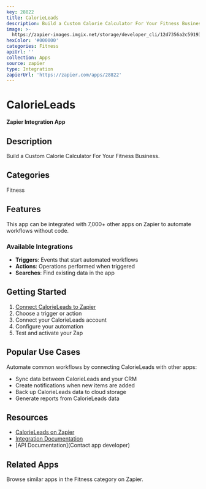 ```yaml
---
key: 28822
title: CalorieLeads
description: Build a Custom Calorie Calculator For Your Fitness Business.
image: >-
  https://zapier-images.imgix.net/storage/developer_cli/12d7356a2c59193525e09804237b7322.png?auto=format%2Ccompress&ixlib=python-3.0.0&q=50
hexColor: '#000000'
categories: Fitness
apiUrl: ''
collection: Apps
source: zapier
type: Integration
zapierUrl: 'https://zapier.com/apps/28822'
---
```

# CalorieLeads

**Zapier Integration App**

## Description

Build a Custom Calorie Calculator For Your Fitness Business.

## Categories

Fitness

## Features

This app can be integrated with 7,000+ other apps on Zapier to automate workflows without code.

### Available Integrations

- **Triggers**: Events that start automated workflows
- **Actions**: Operations performed when triggered
- **Searches**: Find existing data in the app

## Getting Started

1. [Connect CalorieLeads to Zapier](https://zapier.com/apps/28822)
2. Choose a trigger or action
3. Connect your CalorieLeads account
4. Configure your automation
5. Test and activate your Zap

## Popular Use Cases

Automate common workflows by connecting CalorieLeads with other apps:

- Sync data between CalorieLeads and your CRM
- Create notifications when new items are added
- Back up CalorieLeads data to cloud storage
- Generate reports from CalorieLeads data

## Resources

- [CalorieLeads on Zapier](https://zapier.com/apps/28822)
- [Integration Documentation](https://zapier.com/apps/28822/integrations)
- [API Documentation](Contact app developer)

## Related Apps

Browse similar apps in the Fitness category on Zapier.
